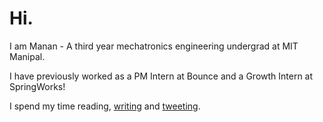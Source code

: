 # Hi.
I am Manan - A third year mechatronics engineering undergrad at MIT Manipal.

I have previously worked as a PM Intern at Bounce and a Growth Intern at SpringWorks!

I spend my time reading, [writing](https://www.mananagarwal.in/blog) and [tweeting](https://twitter.com/manan_0308).
